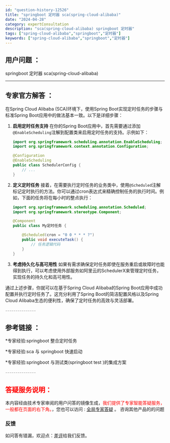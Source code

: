 ```yaml
---
id: "question-history-12526"
title: "springboot 定时器 sca(spring-cloud-alibaba)"
date: "2024-04-28"
category: expertConsultation
description: "sca(spring-cloud-alibaba) springboot 定时器"
tags: ["spring-cloud-alibaba","springboot","定时器"]
keywords: ["spring-cloud-alibaba","springboot","定时器"]
---
```


## 用户问题 ： 
 springboot 定时器 sca(spring-cloud-alibaba) 

---------------
## 专家官方解答 ：

在Spring Cloud Alibaba (SCA)环境下，使用Spring Boot实现定时任务的步骤与标准Spring Boot应用中的做法基本一致。以下是详细步骤：

1. **启用定时任务支持**
   在你的Spring Boot应用中，首先需要通过添加`@EnableScheduling`注解到配置类来启用定时任务的支持。示例如下：
   ```java
   import org.springframework.scheduling.annotation.EnableScheduling;
   import org.springframework.context.annotation.Configuration;

   @Configuration
   @EnableScheduling
   public class SchedulerConfig {
       // ...
   }
   ```

2. **定义定时任务**
   接着，在需要执行定时任务的业务类中，使用`@Scheduled`注解标记定时执行的方法。你可以通过cron表达式来精确控制任务的执行时间。例如，下面的任务将在每小时的整点执行：
   ```java
   import org.springframework.scheduling.annotation.Scheduled;
   import org.springframework.stereotype.Component;

   @Component
   public class My定时任务 {

       @Scheduled(cron = "0 0 * * * ?")
       public void executeTask() {
           // 任务逻辑代码
       }
   }
   ```

3. **考虑持久化与高可用性**
   如果有需求确保定时任务即使在服务重启或故障时也能得到执行，可以考虑使用外部服务如阿里云的SchedulerX来管理定时任务，实现任务的持久化和高可用性。

通过上述步骤，你就可以在基于Spring Cloud Alibaba的Spring Boot应用中成功配置并执行定时任务了。这充分利用了Spring Boot的简洁配置风格以及Spring Cloud Alibaba生态的便利性，确保了定时任务的高效与灵活部署。


<font color="#949494">---------------</font> 


## 参考链接 ：

*专家经验:springboot 整合定时任务 
 
 *专家经验:sca 与 springboot 快速启动 
 
 *专家经验:springboot 与测试类(springboot test )的集成方案 


 <font color="#949494">---------------</font> 
 


## <font color="#FF0000">答疑服务说明：</font> 

本内容经由技术专家审阅的用户问答的镜像生成，<font color="#FF0000">我们提供了专家智能答疑服务，一般都在页面的右下角。</font>，您也可以访问 : [全局专家答疑](https://opensource.alibaba.com/chatBot) 。 咨询其他产品的的问题

### 反馈
如问答有错漏，欢迎点：[差评](https://ai.nacos.io/user/feedbackByEnhancerGradePOJOID?enhancerGradePOJOId=12619)给我们反馈。
